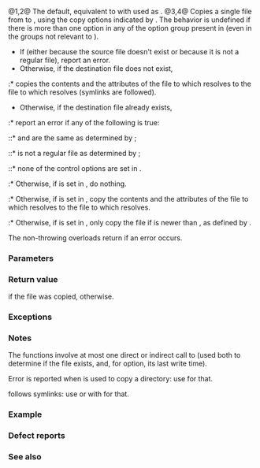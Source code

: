 {{cpp/filesystem/title|copy_file}}
{{cpp/filesystem/navbar}}
{{dcl begin}}
{{dcl header|filesystem}}
{{dcl|num=1|since=c++17|1=
bool copy_file( const std::filesystem::path&amp; from,
                const std::filesystem::path&amp; to );
}}
{{dcl|num=2|since=c++17|1=
bool copy_file( const std::filesystem::path&amp; from,
                const std::filesystem::path&amp; to,
                std::error_code&amp; ec );
}}
{{dcl|num=3|since=c++17|1=
bool copy_file( const std::filesystem::path&amp; from,
                const std::filesystem::path&amp; to,
                std::filesystem::copy_options options );
}}
{{dcl|num=4|since=c++17|1=
bool copy_file( const std::filesystem::path&amp; from,
                const std::filesystem::path&amp; to,
                std::filesystem::copy_options options,
                std::error_code&amp; ec );
}}
{{dcl end}}

@1,2@ The default, equivalent to {{v|3,4}} with {{tt|copy_options::none}} used as {{c|options}}.
@3,4@ Copies a single file from {{c|from}} to {{c|to}}, using the copy options indicated by {{c|options}}. The behavior is undefined if there is more than one option in any of the {{rlp|copy_options}} option group present in {{c|options}} (even in the groups not relevant to {{lc|std::filesystem::copy_file|filesystem::copy_file}}).
* If {{lc|std::filesystem::is_regular_file|!filesystem::is_regular_file(from)}} (either because the source file doesn't exist or because it is not a regular file), report an error.
* Otherwise, if the destination file does not exist,
:* copies the contents and the attributes of the file to which {{c|from}} resolves to the file to which {{c|to}} resolves (symlinks are followed).
* Otherwise, if the destination file already exists,
:* report an error if any of the following is true:
::* {{c|to}} and {{c|from}} are the same as determined by {{lc|std::filesystem::equivalent|filesystem::equivalent(from, to)}};
::* {{c|to}} is not a regular file as determined by {{lc|std::filesystem::is_regular_file|!filesystem::is_regular_file(to)}};
::* none of the {{lc|std::filesystem::copy_file|filesystem::copy_file}} control options are set in {{c|options}}.
:* Otherwise, if {{tt|copy_options::skip_existing}} is set in {{c|options}}, do nothing.
:* Otherwise, if {{tt|copy_options::overwrite_existing}} is set in {{c|options}}, copy the contents and the attributes of the file to which {{c|from}} resolves to the file to which {{c|to}} resolves.
:* Otherwise, if {{tt|copy_options::update_existing}} is set in {{c|options}}, only copy the file if {{c|from}} is newer than {{c|to}}, as defined by {{lc|std::filesystem::last_write_time|filesystem::last_write_time()}}.

The non-throwing overloads return {{c|false}} if an error occurs.

===Parameters===
{{par begin}}
{{par|from|path to the source file}}
{{par|to|path to the target file}}
{{par|ec|out-parameter for error reporting in the non-throwing overload}}
{{par end}}

===Return value===
{{c|true}} if the file was copied, {{c|false}} otherwise.

===Exceptions===
{{cpp/filesystem/error_handling|from|to|throw=1,3/2,4}}

===Notes===
The functions involve at most one direct or indirect call to {{lc|std::filesystem::status|filesystem::status(to)}} (used both to determine if the file exists, and, for {{tt|filesystem::copy_options::update_existing}} option, its last write time).

Error is reported when {{lc|std::filesystem::copy_file|filesystem::copy_file}} is used to copy a directory: use {{lc|std::filesystem::copy|filesystem::copy}} for that.

{{lc|std::filesystem::copy_file|filesystem::copy_file}} follows symlinks: use {{lc|std::filesystem::copy_symlink|filesystem::copy_symlink}} or {{lc|std::filesystem::copy|filesystem::copy}} with {{tt|filesystem::copy_options::copy_symlinks}} for that.

===Example===
{{example
|code=
#include &lt;filesystem&gt;
#include &lt;fstream&gt;
#include &lt;iostream&gt;
namespace fs = std::filesystem;

int main()
{
    fs::create_directory("sandbox");
    std::ofstream("sandbox/file1.txt").put('a');

    fs::copy_file("sandbox/file1.txt", "sandbox/file2.txt");

    // now there are two files in sandbox:
    std::cout &lt;&lt; "file1.txt holds: "
              &lt;&lt; std::ifstream("sandbox/file1.txt").rdbuf() &lt;&lt; '\n';
    std::cout &lt;&lt; "file2.txt holds: "
              &lt;&lt; std::ifstream("sandbox/file2.txt").rdbuf() &lt;&lt; '\n';

    // fail to copy directory
    fs::create_directory("sandbox/abc");
    try
    {
        fs::copy_file("sandbox/abc", "sandbox/def");
    }
    catch (fs::filesystem_error&amp; e)
    {
        std::cout &lt;&lt; "Could not copy sandbox/abc: " &lt;&lt; e.what() &lt;&lt; '\n';
    }
    fs::remove_all("sandbox");
}
|p=true
|output=
file1.txt holds: a
file2.txt holds: a
Could not copy sandbox/abc: copy_file: Is a directory: "sandbox/abc", "sandbox/def"
}}

===Defect reports===
{{dr list begin}}
{{dr list item|dr=3014|wg=lwg|std=C++17|before={{tt|error_code}} overload marked noexcept but can allocate memory|after=noexcept removed}}
{{dr list end}}

===See also===
{{dsc begin}}
{{dsc inc|cpp/filesystem/dsc copy_options}}
{{dsc inc|cpp/filesystem/dsc copy_symlink}}
{{dsc inc|cpp/filesystem/dsc copy}}
{{dsc end}}

{{langlinks|es|ja|zh}}